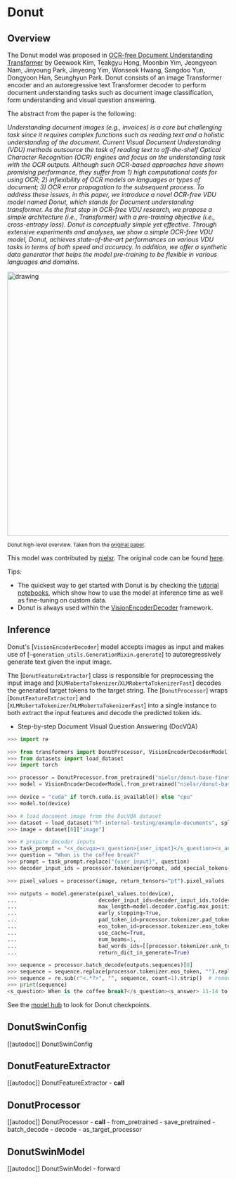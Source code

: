 <!--Copyright 2022 The HuggingFace Team. All rights reserved.

Licensed under the Apache License, Version 2.0 (the "License"); you may not use this file except in compliance with the
License. You may obtain a copy of the License at

http://www.apache.org/licenses/LICENSE-2.0

Unless required by applicable law or agreed to in writing, software distributed under the License is distributed on an
"AS IS" BASIS, WITHOUT WARRANTIES OR CONDITIONS OF ANY KIND, either express or implied. See the License for the
specific language governing permissions and limitations under the License. -->

# Donut

## Overview

The Donut model was proposed in [OCR-free Document Understanding Transformer](https://arxiv.org/abs/2111.15664) by
Geewook Kim, Teakgyu Hong, Moonbin Yim, Jeongyeon Nam, Jinyoung Park, Jinyeong Yim, Wonseok Hwang, Sangdoo Yun, Dongyoon Han, Seunghyun Park.
Donut consists of an image Transformer encoder and an autoregressive text Transformer decoder to perform document understanding
tasks such as document image classification, form understanding and visual question answering.

The abstract from the paper is the following:

*Understanding document images (e.g., invoices) is a core but challenging task since it requires complex functions such as reading text and a holistic understanding of the document. Current Visual Document Understanding (VDU) methods outsource the task of reading text to off-the-shelf Optical Character Recognition (OCR) engines and focus on the understanding task with the OCR outputs. Although such OCR-based approaches have shown promising performance, they suffer from 1) high computational costs for using OCR; 2) inflexibility of OCR models on languages or types of document; 3) OCR error propagation to the subsequent process. To address these issues, in this paper, we introduce a novel OCR-free VDU model named Donut, which stands for Document understanding transformer. As the first step in OCR-free VDU research, we propose a simple architecture (i.e., Transformer) with a pre-training objective (i.e., cross-entropy loss). Donut is conceptually simple yet effective. Through extensive experiments and analyses, we show a simple OCR-free VDU model, Donut, achieves state-of-the-art performances on various VDU tasks in terms of both speed and accuracy. In addition, we offer a synthetic data generator that helps the model pre-training to be flexible in various languages and domains.*

<img src="https://huggingface.co/datasets/huggingface/documentation-images/resolve/main/transformers/model_doc/donut_architecture.jpg"
alt="drawing" width="600"/> 

<small> Donut high-level overview. Taken from the <a href="https://arxiv.org/abs/2111.15664">original paper</a>. </small>

This model was contributed by [nielsr](https://huggingface.co/nielsr). The original code can be found
[here](https://github.com/clovaai/donut).

Tips:

- The quickest way to get started with Donut is by checking the [tutorial
  notebooks](https://github.com/NielsRogge/Transformers-Tutorials/tree/master/donut), which show how to use the model
  at inference time as well as fine-tuning on custom data.
- Donut is always used within the [VisionEncoderDecoder](vision-encoder-decoder) framework.

## Inference

Donut's [`VisionEncoderDecoder`] model accepts images as input and makes use of
[`~generation_utils.GenerationMixin.generate`] to autoregressively generate text given the input image.

The [`DonutFeatureExtractor`] class is responsible for preprocessing the input image and
[`XLMRobertaTokenizer`/`XLMRobertaTokenizerFast`] decodes the generated target tokens to the target string. The
[`DonutProcessor`] wraps [`DonutFeatureExtractor`] and [`XLMRobertaTokenizer`/`XLMRobertaTokenizerFast`]
into a single instance to both extract the input features and decode the predicted token ids.

- Step-by-step Document Visual Question Answering (DocVQA)

``` py
>>> import re

>>> from transformers import DonutProcessor, VisionEncoderDecoderModel
>>> from datasets import load_dataset
>>> import torch

>>> processor = DonutProcessor.from_pretrained("nielsr/donut-base-finetuned-docvqa") 
>>> model = VisionEncoderDecoderModel.from_pretrained("nielsr/donut-base-finetuned-docvqa")

>>> device = "cuda" if torch.cuda.is_available() else "cpu"
>>> model.to(device)

>>> # load document image from the DocVQA dataset
>>> dataset = load_dataset("hf-internal-testing/example-documents", split="test")
>>> image = dataset[0]["image"]

>>> # prepare decoder inputs
>>> task_prompt = "<s_docvqa><s_question>{user_input}</s_question><s_answer>"
>>> question = "When is the coffee break?"
>>> prompt = task_prompt.replace("{user_input}", question)
>>> decoder_input_ids = processor.tokenizer(prompt, add_special_tokens=False, return_tensors="pt").input_ids

>>> pixel_values = processor(image, return_tensors="pt").pixel_values 

>>> outputs = model.generate(pixel_values.to(device),
...                          decoder_input_ids=decoder_input_ids.to(device),
...                          max_length=model.decoder.config.max_position_embeddings,
...                          early_stopping=True,
...                          pad_token_id=processor.tokenizer.pad_token_id,
...                          eos_token_id=processor.tokenizer.eos_token_id,
...                          use_cache=True,
...                          num_beams=1,
...                          bad_words_ids=[[processor.tokenizer.unk_token_id]],
...                          return_dict_in_generate=True)

>>> sequence = processor.batch_decode(outputs.sequences)[0]
>>> sequence = sequence.replace(processor.tokenizer.eos_token, "").replace(processor.tokenizer.pad_token, "")
>>> sequence = re.sub(r"<.*?>", "", sequence, count=1).strip()  # remove first task start token
>>> print(sequence)
<s_question> When is the coffee break?</s_question><s_answer> 11-14 to 11:39 a.m.</s_answer>
```

See the [model hub](https://huggingface.co/models?filter=donut) to look for Donut checkpoints.

## DonutSwinConfig

[[autodoc]] DonutSwinConfig

## DonutFeatureExtractor

[[autodoc]] DonutFeatureExtractor
    - __call__

## DonutProcessor

[[autodoc]] DonutProcessor
    - __call__
    - from_pretrained
    - save_pretrained
    - batch_decode
    - decode
    - as_target_processor

## DonutSwinModel

[[autodoc]] DonutSwinModel
    - forward